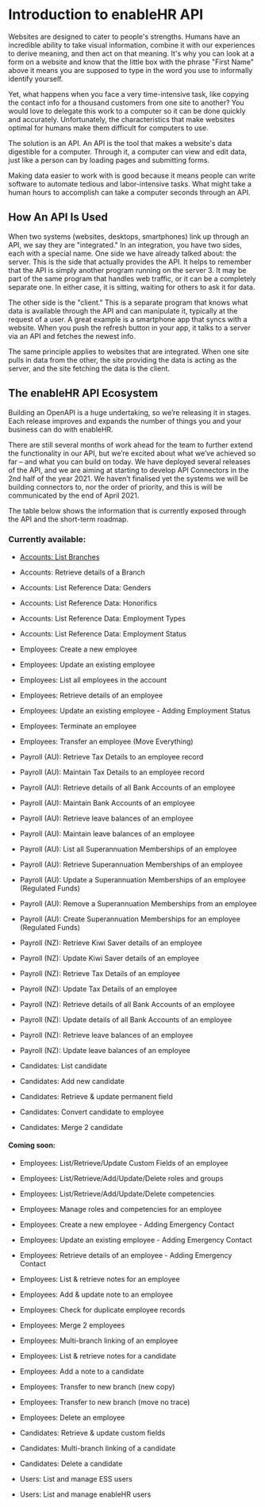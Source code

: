 # Introduction to enableHR API

Websites are designed to cater to people's strengths. Humans have an incredible ability to take visual information, combine it with our experiences to derive meaning, and then act on that meaning. It's why you can look at a form on a website and know that the little box with the phrase "First Name" above it means you are supposed to type in the word you use to informally identify yourself.

Yet, what happens when you face a very time-intensive task, like copying the contact info for a thousand customers from one site to another? You would love to delegate this work to a computer so it can be done quickly and accurately. Unfortunately, the characteristics that make websites optimal for humans make them difficult for computers to use.

The solution is an API. An API is the tool that makes a website's data digestible for a computer. Through it, a computer can view and edit data, just like a person can by loading pages and submitting forms.

Making data easier to work with is good because it means people can write software to automate tedious and labor-intensive tasks. What might take a human hours to accomplish can take a computer seconds through an API.

## How An API Is Used

When two systems (websites, desktops, smartphones) link up through an API, we say they are "integrated." In an integration, you have two sides, each with a special name. One side we have already talked about: the server. This is the side that actually provides the API. It helps to remember that the API is simply another program running on the server 3. It may be part of the same program that handles web traffic, or it can be a completely separate one. In either case, it is sitting, waiting for others to ask it for data.

The other side is the "client." This is a separate program that knows what data is available through the API and can manipulate it, typically at the request of a user. A great example is a smartphone app that syncs with a website. When you push the refresh button in your app, it talks to a server via an API and fetches the newest info.

The same principle applies to websites that are integrated. When one site pulls in data from the other, the site providing the data is acting as the server, and the site fetching the data is the client.

## The enableHR API Ecosystem

Building an OpenAPI is a huge undertaking, so we’re releasing it in stages. Each release improves and expands the number of things you and your business can do with enableHR.

There are still several months of work ahead for the team to further
extend the functionality in our API, but we’re excited about what
we’ve achieved so far – and what you can build on today. We have
deployed several releases of the API, and we are aiming at starting to
develop API Connectors in the 2nd half of the year 2021. We haven’t
finalised yet the systems we will be building connectors to, nor the
order of priority, and this is will be communicated by the end of
April 2021.

The table below shows the information that is currently exposed through the API and the short-term roadmap.

### Currently available:

-   [Accounts: List Branches](https://developer.test.enablehr.com/development/ListBranches/get 'Accounts: List Branches')
-   Accounts: Retrieve details of a Branch
-   Accounts: List Reference Data: Genders
-   Accounts: List Reference Data: Honorifics
-   Accounts: List Reference Data: Employment Types
-   Accounts: List Reference Data: Employment Status

-   Employees: Create a new employee
-   Employees: Update an existing employee
-   Employees: List all employees in the account
-   Employees: Retrieve details of an employee
-   Employees: Update an existing employee - Adding Employment Status
-   Employees: Terminate an employee
-   Employees: Transfer an employee (Move Everything)

-   Payroll (AU): Retrieve Tax Details to an employee record
-   Payroll (AU): Maintain Tax Details to an employee record
-   Payroll (AU): Retrieve details of all Bank Accounts of an employee
-   Payroll (AU): Maintain Bank Accounts of an employee
-   Payroll (AU): Retrieve leave balances of an employee
-   Payroll (AU): Maintain leave balances of an employee
-   Payroll (AU): List all Superannuation Memberships of an employee
-   Payroll (AU): Retrieve Superannuation Memberships of an employee
-   Payroll (AU): Update a Superannuation Memberships of an employee (Regulated Funds)
-   Payroll (AU): Remove a Superannuation Memberships from an employee
-   Payroll (AU): Create Superannuation Memberships for an employee (Regulated Funds)

-   Payroll (NZ): Retrieve Kiwi Saver details of an employee
-   Payroll (NZ): Update Kiwi Saver details of an employee
-   Payroll (NZ): Retrieve Tax Details of an employee
-   Payroll (NZ): Update Tax Details of an employee
-   Payroll (NZ): Retrieve details of all Bank Accounts of an employee
-   Payroll (NZ): Update details of all Bank Accounts of an employee
-   Payroll (NZ): Retrieve leave balances of an employee
-   Payroll (NZ): Update leave balances of an employee

-   Candidates: List candidate
-   Candidates: Add new candidate
-   Candidates: Retrieve & update permanent field
-   Candidates: Convert candidate to employee
-   Candidates: Merge 2 candidate

#### Coming soon:

-   Employees: List/Retrieve/Update Custom Fields of an employee
-   Employees: List/Retrieve/Add/Update/Delete roles and groups
-   Employees: List/Retrieve/Add/Update/Delete competencies
-   Employees: Manage roles and competencies for an employee
-   Employees: Create a new employee - Adding Emergency Contact
-   Employees: Update an existing employee - Adding Emergency Contact
-   Employees: Retrieve details of an employee - Adding Emergency Contact
-   Employees: List & retrieve notes for an employee
-   Employees: Add & update note to an employee

-   Employees: Check for duplicate employee records
-   Employees: Merge 2 employees
-   Employees: Multi-branch linking of an employee
-   Employees: List & retrieve notes for a candidate
-   Employees: Add a note to a candidate
-   Employees: Transfer to new branch (new copy)
-   Employees: Transfer to new branch (move no trace)
-   Employees: Delete an employee
-   Candidates: Retrieve & update custom fields
-   Candidates: Multi-branch linking of a candidate
-   Candidates: Delete a candidate
-   Users: List and manage ESS users
-   Users: List and manage enableHR users
